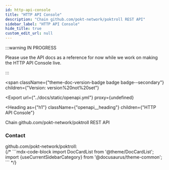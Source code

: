 ```yaml
---
id: http-api-console
title: "HTTP API Console"
description: "Chain github.com/pokt-network/poktroll REST API"
sidebar_label: "HTTP API Console"
hide_title: true
custom_edit_url: null
---
```



:::warning IN PROGRESS

Please use the API docs as a reference for now while we work on making the HTTP API Console live.

:::

<span
  className={"theme-doc-version-badge badge badge--secondary"}
  children={"Version: version%20not%20set"}
></span>

<Export
  url={"../docs/static/openapi.yml"}
  proxy={undefined}
>

</Export>

<Heading
  as={"h1"}
  className={"openapi__heading"}
  children={"HTTP API Console"}
></Heading>

Chain github.com/pokt-network/poktroll REST API

<div
  style={{"display":"flex","flexDirection":"column","marginBottom":"var(--ifm-paragraph-margin-bottom)"}}
>
  <h3
    style={{"marginBottom":"0.25rem"}}
  >
    Contact
  </h3><span>
    github.com/pokt-network/poktroll:
  </span>
</div>
{/*
```mdx-code-block
import DocCardList from '@theme/DocCardList';
import {useCurrentSidebarCategory} from '@docusaurus/theme-common';

<DocCardList items={useCurrentSidebarCategory().items} />
``` */}
